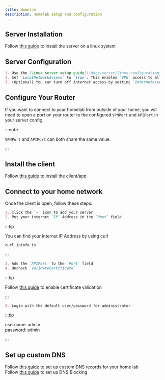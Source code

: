 ```yaml
---
title: Homelab
description: Homelab setup and configuration
---
```


## Server Installation 
Follow [this guide](/docs/server/installation) to install the server on a linux system

## Server Configuration

```md
1. Use the [Linux server setup guide](/docs/server/linux-configurations) to configure your server.
2. Set `LocalNetworkAccess` to `true`. This enables `VPN` access to all local networks.
3. (Optional) You can turn off internet access by setting `InternetAccess` to `false`
```

## Configure Your Router
If you want to connect to your homelab from outside of your home, you will need to open a port on your router to the configured `VPNPort` and `APIPort` in your server config.

:::note

`VPNPort` and `APIPort` can both share the same value.   

:::


## Install the client
Follow [this guide](/docs/client/installation) to install the client/app

## Connect to your home network

Once the client is open, follow these steps:

```md
1. click the `+` icon to add your server
2. Put your internet `IP` Address in the `Host` field
```

:::tip

You can find your internet IP Address by using curl
```bash
curl ipinfo.io
```
:::

```md
3. Add the `APIPort` to the `Port` field
4. Uncheck `ValidateCertificate`
```

:::tip

Follow [this guide](/docs/client/installation) to enable certificate validation

:::

```md
5. Login with the default user/password for administrator
```

:::tip

username: admin<br/>
password: admin

:::

## Set up custom DNS
Follow [this guide](/docs/server/dns) to set up custom DNS records for your home lab<br/>
Follow [this guide](/docs/client/dns-blocking) to set up DNS Blocking

